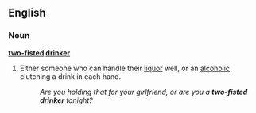 ==English==

===Noun===
'''[[two-fisted]] [[drinker]]'''

# {{figuratively|idiomatic}} Either someone who can handle their [[liquor]] well, or an [[alcoholic]] clutching a drink in each hand.
#: ''Are you holding that for your girlfriend, or are you a '''two-fisted drinker''' tonight?''